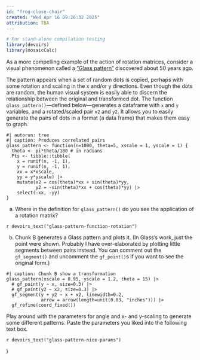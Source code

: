 ```yaml
---
id: "frog-close-chair"
created: "Wed Apr 16 09:26:32 2025"
attribution: TBA
---
```


```r
# For stand-alone compilation testing
library(devoirs)
library(mosaicCalc)
```

::: {#exr-frog-close-chair}

As a more compelling example of the action of rotation matrices, consider a visual phenomenon called a ["Glass pattern"](www/Glass69a.pdf) discovered about 50 years ago. 

The pattern appears when a set of random dots is copied, perhaps with some rotation and scaling in the x and/or y directions. Even though the dots are random, the human visual system is easily able to discern the relationship between the original and transformed dot. The function `glass_pattern()`---defined below---generates a dataframe with `x` and `y` variables, and a rotated/scaled pair `x2` and `y2`. It allows you to easily generate the pairs of dots in a format (a data frame) that makes them easy to graph.

```webr-r
#| autorun: true
#| caption: Produces correlated pairs
glass_pattern <- function(n=1000, theta=5, xscale = 1, yscale = 1) {
  theta <- pi*theta/180 # in radians
  Pts <- tibble::tibble(
    x = runif(n, -1, 1),
    y = runif(n, -1, 1),
    xx = x*xscale,
    yy = y*yscale) |>
    mutate(x2 = cos(theta)*xx + sin(theta)*yy,
           y2 = -sin(theta)*xx + cos(theta)*yy) |>
    select(-xx, -yy)
}
```
  
a. Where in the definition for `glass_pattern()` do you see the application of a rotation matrix?

`r devoirs_text("glass-pattern-function-rotation")`
  

b. Chunk B generates a Glass pattern and plots it. (In Glass's work, just the point were shown. Probably I have over-elaborated by plotting little segments between pairs instead. You can comment out the `gf_segment()` and uncomment the `gf_point()`s if you want to see the original form.)

```webr-r
#| caption: Chunk B show a transformation
glass_pattern(xscale = 0.95, yscale = 1.2, theta = 15) |>
  # gf_point(y ~ x, size=0.3) |>
  # gf_point(y2 ~ x2, size=0.3) |>
  gf_segment(y + y2 ~ x + x2, linewidth=0.2,
             arrow = arrow(length=unit(0.03, "inches"))) |>
  gf_refine(coord_fixed())
```  

Play around with the parameters for angle and x- and y-scaling to generate some different patterns. Paste the parameters you liked into the following text box.

`r devoirs_text("glass-pattern-nice-params")`

:::
 <!-- end of exr-frog-close-chair -->)
